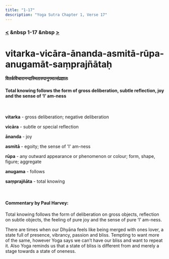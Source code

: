 ```yaml
---
title: "1-17"
description: "Yoga Sutra Chapter 1, Verse 17"
---
```


### [<](/Chapter-1/1-16) &nbsp 1-17 &nbsp [>](/Chapter-1/1-18/)

# vitarka-vicāra-ānanda-asmitā-rūpa-anugamāt-saṃprajñātaḥ

#### वितर्कविचारानन्दास्मितारुपानुगमात्संप्रज्ञातः

#### Total knowing follows the form of gross deliberation, subtle reflection, joy and the sense of ‘I’ am-ness

<br />

**vitarka** - gross deliberation; negative deliberation <br />

**vicāra** - subtle or special reflection <br />

**ānanda** - joy <br />

**asmitā** - egoity; the sense of 'I' am-ness <br />

**rūpa** - any outward appearance or phenomenon or colour; form, shape, figure; aggregate <br />

**anugama** - follows <br />

**saṃprajñāta** - total knowing <br />

<br />

#### Commentary by Paul Harvey:

Total knowing follows the form of
deliberation on gross objects,
reflection on subtle objects,
the feeling of pure joy and
the sense of pure ‘I’ am-ness.

There are times when our Dhyāna feels like being merged with ones lover, a state full of presence, vibrancy, passion and bliss.
Tempting to want more of the same, however Yoga says we can’t have our bliss and want to repeat it.
Also Yoga reminds us that a state of bliss is different from and merely a stage towards a state of oneness.

<br />
